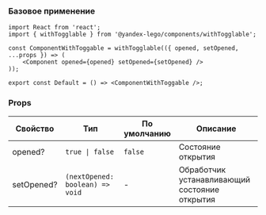 ### Базовое применение

```tsx
import React from 'react';
import { withTogglable } from '@yandex-lego/components/withTogglable';

const ComponentWithToggable = withTogglable(({ opened, setOpened, ...props }) => (
    <Component opened={opened} setOpened={setOpened} />
));

export const Default = () => <ComponentWithToggable />;
```

### Props

<!-- props:start -->
| Свойство          | Тип                              | По умолчанию  | Описание                                                                                     |
| ----------------- | -------------------------------- | ------------- | -------------------------------------------------------------------------------------------- |
| opened?          | `true \| false`                        | `false`             | Состояние открытия                                                                |
| setOpened?        | `(nextOpened: boolean) => void`               | -             | Обработчик устанавливающий состояние открытия                                             |
<!-- props:end -->
